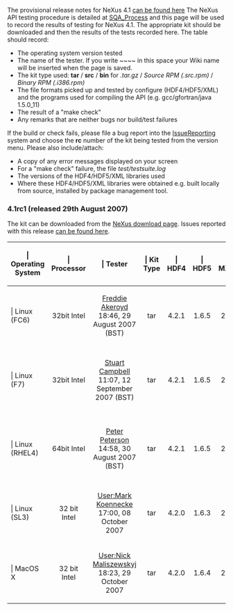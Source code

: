 The provisional release notes for NeXus 4.1 [[Nexus 41 Release Notes|can be found here]]
The NeXus API testing procedure is detailed at [[SQA_Process]] and this page will be used to record the results of testing for NeXus 4.1. The appropriate kit should be downloaded and then the results of the tests recorded here. The table should record:
* The operating system version tested
* The name of the tester. If you write <nowiki>~~~~</nowiki> in this space your Wiki name will be inserted when the page is saved.
* The kit type used: '''tar''' / '''src''' / '''bin'''   for   ''.tar.gz''  /  ''Source RPM (.src.rpm)''  /  ''Binary RPM (.i386.rpm)''
* The file formats picked up and tested by configure (HDF4/HDF5/XML) and the programs used for compiling the API (e.g. gcc/gfortran/java 1.5.0_11)
* The result of a "make check"
* Any remarks that are neither bugs nor build/test failures 

If the build or check fails, please file a bug report into the [[IssueReporting]] system and choose the '''rc''' number of the kit being tested from the version menu. Please also include/attach:
* A copy of any error messages displayed on your screen
* For a "make check" failure, the file ''test/testsuite.log''
* The versions of the HDF4/HDF5/XML libraries used
* Where these HDF4/HDF5/XML libraries were obtained e.g. built locally from source, installed by <whatever> package management tool. 

=== 4.1rc1 (released 29th August 2007) ===

The kit can be downloaded from the [http://download.nexusformat.org/kits/nx41testing.shtml NeXus download page]. Issues reported with this release [http://trac.nexusformat.org/code/query?status=new&status=assigned&status=reopened&status=closed&version=4.1rc1&order=priority can be found here].

{| {{Tablestyle}}
|-
! {{Headcellstyle}} | Operating System
! {{Headcellstyle}} | Processor
! {{Headcellstyle}} | Tester
! {{Headcellstyle}} | Kit Type
! {{Headcellstyle}} | HDF4
! {{Headcellstyle}} | HDF5
! {{Headcellstyle}} | MXML
! {{Headcellstyle}} | "make check"
! {{Headcellstyle}} | Remarks
|-
! {{Headcellstyle}} | Linux (FC6)
| align="center" | 32bit Intel
| align="center" | [[User:Freddie Akeroyd|Freddie Akeroyd]] 18:46, 29 August 2007 (BST)
| align="center" | tar
| align="center" | 4.2.1
| align="center" | 1.6.5
| align="center" | 2.2.2
| align="center" | passed
| align="center" | gcc, g77, g95, gcj, python
|-
! {{Headcellstyle}} | Linux (F7)
| align="center" | 32bit Intel
| align="center" | [[User:Stuart Campbell|Stuart Campbell]] 11:07, 12 September 2007 (BST)
| align="center" | tar
| align="center" | 4.2.1
| align="center" | 1.6.5
| align="center" | 2.2.2
| align="center" | passed
| align="center" | gcc, g77, gfortran, sun java-1.6.0_2, python
|-
! {{Headcellstyle}} | Linux (RHEL4)
| align="center" | 64bit Intel
| align="center" | [[User:Peter Peterson|Peter Peterson]] 14:58, 30 August 2007 (BST)
| align="center" | tar
| align="center" | 4.2.1
| align="center" | 1.6.5
| align="center" | 2.2.2
| align="center" | passed
| align="center" | gcc, gfortran, gfortran, sun java 1.5.0_11, python
|-
! {{Headcellstyle}} | Linux (SL3)
| align="center" | 32 bit Intel
| align="center" | [[User:Mark Koennecke]] 17:00, 08 October 2007
| align="center" | tar
| align="center" | 4.2.0
| align="center"  | 1.6.3
| align="center" | 2.2.2
| align="center" | passed
| alig="center" | gcc, g77, tcl, sun java 1.4.2
|-
! {{Headcellstyle}} | MacOS X
| align="center" | 32 bit Intel
| align="center" | [[User:Nick Maliszewskyj]] 18:23, 29 October 2007
| align="center" | tar
| align="center" | 4.2.0
| align="center"  | 1.6.4
| align="center" | 2.2.2
| align="center" | passed
| alig="center" | gcc, gfortran (4.2), gcj, fink HDF
|}